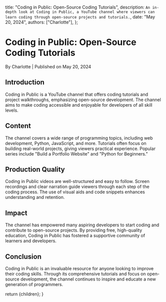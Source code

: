 
  title: "Coding in Public: Open-Source Coding Tutorials",
  description: `An in-depth look at Coding in Public, a YouTube channel where viewers can learn coding through open-source projects and tutorials.`,
  date: "May 20, 2024",
  authors: ["Charlotte"],
};

<h1>Coding in Public: Open-Source Coding Tutorials</h1>
<div className="text-sm text-gray-500 dark:text-gray-400">
  By Charlotte | Published on May 20, 2024
</div>

<section id="introduction">
  <h2>Introduction</h2>
  <span>
    Coding in Public is a YouTube channel that offers coding tutorials and
    project walkthroughs, emphasizing open-source development. The channel aims
    to make coding accessible and enjoyable for developers of all skill levels.
  </span>
</section>

<section id="content">
  <h2>Content</h2>
  <span>
    The channel covers a wide range of programming topics, including web
    development, Python, JavaScript, and more. Tutorials often focus on building
    real-world projects, giving viewers practical experience. Popular series
    include "Build a Portfolio Website" and "Python for Beginners."
  </span>
</section>

<section id="production-quality">
  <h2>Production Quality</h2>
  <span>
    Coding in Public videos are well-structured and easy to follow. Screen
    recordings and clear narration guide viewers through each step of the coding
    process. The use of visual aids and code snippets enhances understanding and
    retention.
  </span>
</section>

<section id="impact">
  <h2>Impact</h2>
  <span>
    The channel has empowered many aspiring developers to start coding and
    contribute to open-source projects. By providing free, high-quality
    education, Coding in Public has fostered a supportive community of learners
    and developers.
  </span>
</section>

<section id="conclusion">
  <h2>Conclusion</h2>
  <span>
    Coding in Public is an invaluable resource for anyone looking to improve
    their coding skills. Through its comprehensive tutorials and focus on
    open-source development, the channel continues to inspire and educate a new
    generation of programmers.
  </span>
</section>

  return <MdxLayout>{children}</MdxLayout>;
}
